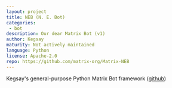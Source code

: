 ```yaml
---
layout: project
title: NEB (N. E. Bot)
categories:
 - bot
description: Our dear Matrix Bot (v1)
author: Kegsay
maturity: Not actively maintained
language: Python
license: Apache-2.0
repo: https://github.com/matrix-org/Matrix-NEB
---
```


Kegsay's general-purpose Python Matrix Bot framework ([github](https://github.com/Kegsay/Matrix-NEB))
